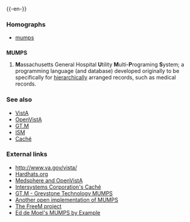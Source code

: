 {{wikipedia}}
{{-en-}}

===Homographs===
*[[mumps]]

==={{acronym}}===
'''MUMPS'''
#'''M'''assachusetts General Hospital '''U'''tility '''M'''ulti-'''P'''rograming '''S'''ystem; a programming language (and database) developed originally to be specifically for [[hierarchically]] arranged records, such as medical records.

===See also===
*[[VistA]]
*[[OpenVistA]]
*[[GT.M]]
*[[ISM]]
*[[Caché]]

===External links===
{{pedialite}}
*[http://www.va.gov/vista/ http://www.va.gov/vista/]
*[http://www.hardhats.org Hardhats.org]
*[http://www.medsphere.com/ Medsphere and OpenVistA]
*[http://www.intersys.com/ Intersystems Corporation's Caché]
*[http://www.sanchez-gtm.com/ GT.M - Greystone Technology MUMPS]
*[http://mumps.sf.net/ Another open implementation of MUMPS]
*[http://www.freem.net The FreeM project]
*[http://www.jacquardsystems.com/Examples/index.htm Ed de Moel's MUMPS by Example]